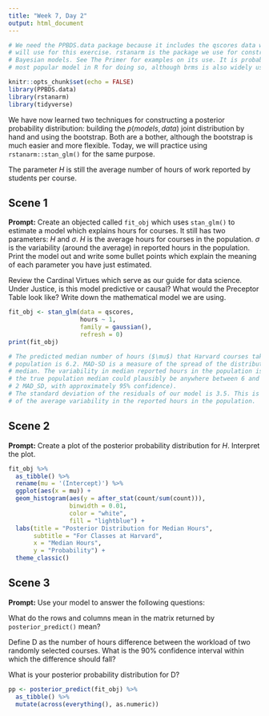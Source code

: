 ```yaml
---
title: "Week 7, Day 2"
output: html_document
---
```


```r
# We need the PPBDS.data package because it includes the qscores data which we
# will use for this exercise. rstanarm is the package we use for constructing
# Bayesian models. See The Primer for examples on its use. It is probably the
# most popular model in R for doing so, although brms is also widely used.

knitr::opts_chunk$set(echo = FALSE)
library(PPBDS.data)
library(rstanarm)
library(tidyverse)
```

We have now learned two techniques for constructing a posterior probability distribution: building the $p(models, data)$ joint distribution by hand and using the bootstrap. Both are a bother, although the bootstrap is much easier and more flexible. Today, we will practice using `rstanarm::stan_glm()` for the same purpose.

The parameter $H$ is still the average number of hours of work reported by students per course. 


## Scene 1

**Prompt:** Create an objected called `fit_obj` which uses `stan_glm()` to estimate a model which explains hours for courses. It still has two parameters: $H$ and $\sigma$. $H$ is the average hours for courses in the population. $\sigma$ is the variability (around the average) in reported hours in the population. Print the model out and write some bullet points which explain the meaning of each parameter you have just estimated.

Review the Cardinal Virtues which serve as our guide for data science. Under Justice, is this model predictive or causal? What would the Preceptor Table look like? Write down the mathematical model we are using.

```r
fit_obj <- stan_glm(data = qscores, 
                    hours ~ 1, 
                    family = gaussian(), 
                    refresh = 0)
print(fit_obj)

# The predicted median number of hours ($\mu$) that Harvard courses take in the
# population is 6.2. MAD-SD is a measure of the spread of the distribution of
# median. The variability in median reported hours in the population is 0.1 (so
# the true population median could plausibly be anywhere between 6 and 6.4, +/-
# 2 MAD_SD, with approximately 95% confidence). 
# The standard deviation of the residuals of our model is 3.5. This is a measure
# of the average variability in the reported hours in the population.

```



## Scene 2

**Prompt:** Create a plot of the posterior probability distribution for $H$. Interpret the plot. 

```r

fit_obj %>% 
  as_tibble() %>% 
  rename(mu = '(Intercept)') %>% 
  ggplot(aes(x = mu)) +
  geom_histogram(aes(y = after_stat(count/sum(count))),
                 binwidth = 0.01, 
                 color = "white", 
                 fill = "lightblue") +
  labs(title = "Posterior Distribution for Median Hours",
       subtitle = "For Classes at Harvard",
       x = "Median Hours",
       y = "Probability") +
  theme_classic()

```



## Scene 3

**Prompt:** Use your model to answer the following questions: 

What do the rows and columns mean in the matrix returned by `posterior_predict()` mean?


Define D as the number of hours difference between the workload of two randomly selected courses. What is the 90% confidence interval within which the difference should fall?  


What is your posterior probability distribution for D? 


```r

pp <- posterior_predict(fit_obj) %>%
  as_tibble() %>%
  mutate(across(everything(), as.numeric))

```


